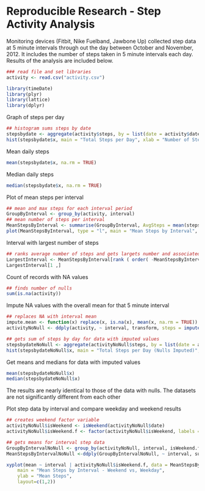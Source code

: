 # Reproducible Research - Step Activity Analysis 

Monitoring devices (Fitbit, Nike Fuelband, Jawbone Up) collected step data at 5 minute intervals through out the day between October and November, 2012.  It includes the number of steps taken in 5 minute intervals each day.  Results of the analysis are included below.


```{r}
### read file and set libraries
activity <- read.csv("activity.csv")

library(timeDate)
library(plyr)
library(lattice)
library(dplyr)
```


Graph of steps per day

```{r}
## histogram sums steps by date
stepsbydate <- aggregate(activity$steps, by = list(date = activity$date), FUN = sum)
hist(stepsbydate$x, main = "Total Steps per Day", xlab = "Number of Steps")
```


Mean daily steps

```{r}
mean(stepsbydate$x, na.rm = TRUE)
```


Median daily steps

``` {r}
median(stepsbydate$x, na.rm = TRUE)
```


Plot of mean steps per interval

```{r}

## mean and max steps for each interval period
GroupByInterval <- group_by(activity, interval)
## mean number of steps per interval
MeanStepsByInterval <- summarise(GroupByInterval, AvgSteps = mean(steps, na.rm = TRUE))
plot(MeanStepsByInterval, type = "l", main = "Mean Steps by Interval", xlab = "Interval", ylab = "Mean Steps")
```


Interval with largest number of steps

```{r}
## ranks average number of steps and gets largets number and associated interval
LargestInterval <- MeanStepsByInterval[rank ( order( -MeanStepsByInterval$AvgSteps, MeanStepsByInterval$interval )) , ]
LargestInterval[1 ,]
```


Count of records with NA values

```{r}
## finds number of nulls
sum(is.na(activity))
```


Impute NA values with the overall mean for that 5 minute interval

```{r}
## replaces NA with interval mean
impute.mean <- function(x) replace(x, is.na(x), mean(x, na.rm = TRUE))
activityNoNull <- ddply(activity, ~ interval, transform, steps = impute.mean(steps))

## gets sum of steps by day for data with imputed values
stepsbydateNoNull <- aggregate(activityNoNull$steps, by = list(date = activityNoNull$date), FUN = sum)
hist(stepsbydateNoNull$x, main = "Total Steps per Day (Nulls Imputed)", xlab = "Number of Steps")
```


Get means and medians for data with imputed values

```{r}
mean(stepsbydateNoNull$x)
median(stepsbydateNoNull$x)
```


The results are nearly identical to those of the data with nulls.  The datasets are not significantly different from each other



Plot step data by interval and compare weekday and weekend results

```{r}
## creates weekend factor variable
activityNoNull$isWeekend <- isWeekend(activityNoNull$date)
activityNoNull$isWeekend.f <- factor(activityNoNull$isWeekend, labels = c("Weekday", "Weekend"))

## gets means for interval step data
GroupByIntervalNoNull <- group_by(activityNoNull, interval, isWeekend.f)
MeanStepsByIntervalNoNull <-ddply(GroupByIntervalNoNull, ~ interval, summarise, mean = mean(steps))

xyplot(mean ~ interval | activityNoNull$isWeekend.f, data = MeanStepsByIntervalNoNull, type = "l", 
    main = "Mean Steps by Interval - Weekend vs, Weekday", 
    ylab = "Mean Steps",  
    layout=c(1,2))

```
